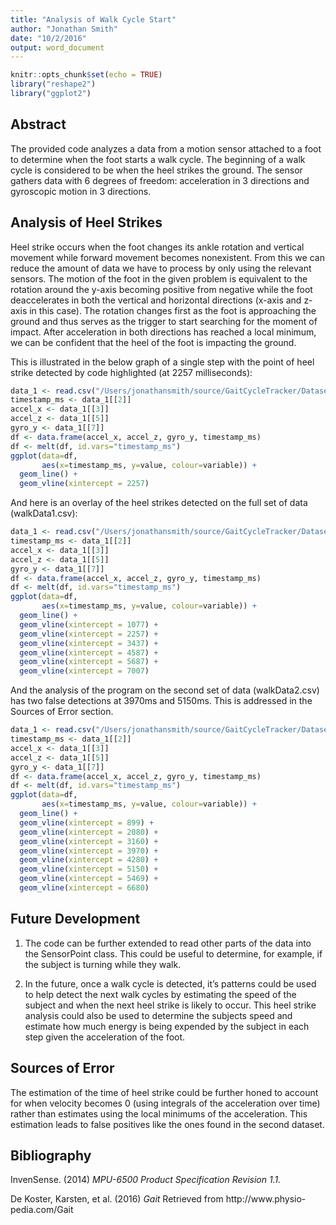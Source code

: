 ```yaml
---
title: "Analysis of Walk Cycle Start"
author: "Jonathan Smith"
date: "10/2/2016"
output: word_document
---
```


```r
knitr::opts_chunk$set(echo = TRUE)
library("reshape2")
library("ggplot2")
```

## Abstract

The provided code analyzes a data from a motion sensor attached to a foot to determine when the foot starts a walk cycle. The beginning of a walk cycle is considered to be when the heel strikes the ground. The sensor gathers data with 6 degrees of freedom: acceleration in 3 directions and gyroscopic motion in 3 directions.

## Analysis of Heel Strikes

Heel strike occurs when the foot changes its ankle rotation and vertical movement while forward movement becomes nonexistent. From this we can reduce the amount of data we have to process by only using the relevant sensors. The motion of the foot in the given problem is equivalent to the rotation around the y-axis becoming positive from negative while the foot deaccelerates in both the vertical and horizontal directions (x-axis and z-axis in this case). The rotation changes first as the foot is approaching the ground and thus serves as the trigger to start searching for the moment of impact. After acceleration in both directions has reached a local minimum, we can be confident that the heel of the foot is impacting the ground.

This is illustrated in the below graph of a single step with the point of heel strike detected by code highlighted (at 2257 milliseconds):

```r
data_1 <- read.csv("/Users/jonathansmith/source/GaitCycleTracker/Datasets/stepData1clean.csv")
timestamp_ms <- data_1[[2]]
accel_x <- data_1[[3]]
accel_z <- data_1[[5]]
gyro_y <- data_1[[7]]
df <- data.frame(accel_x, accel_z, gyro_y, timestamp_ms)
df <- melt(df, id.vars="timestamp_ms")
ggplot(data=df, 
       aes(x=timestamp_ms, y=value, colour=variable)) +
  geom_line() +
  geom_vline(xintercept = 2257)

```

And here is an overlay of the heel strikes detected on the full set of data (walkData1.csv):

```r
data_1 <- read.csv("/Users/jonathansmith/source/GaitCycleTracker/Datasets/walkData1clean.csv")
timestamp_ms <- data_1[[2]]
accel_x <- data_1[[3]]
accel_z <- data_1[[5]]
gyro_y <- data_1[[7]]
df <- data.frame(accel_x, accel_z, gyro_y, timestamp_ms)
df <- melt(df, id.vars="timestamp_ms")
ggplot(data=df, 
       aes(x=timestamp_ms, y=value, colour=variable)) +
  geom_line() +
  geom_vline(xintercept = 1077) +
  geom_vline(xintercept = 2257) +
  geom_vline(xintercept = 3437) +
  geom_vline(xintercept = 4587) +
  geom_vline(xintercept = 5687) +
  geom_vline(xintercept = 7007)
```

And the analysis of the program on the second set of data (walkData2.csv) has two false detections at 3970ms and 5150ms. This is addressed in the Sources of Error section.
```r
data_1 <- read.csv("/Users/jonathansmith/source/GaitCycleTracker/Datasets/walkData2clean.csv")
timestamp_ms <- data_1[[2]]
accel_x <- data_1[[3]]
accel_z <- data_1[[5]]
gyro_y <- data_1[[7]]
df <- data.frame(accel_x, accel_z, gyro_y, timestamp_ms)
df <- melt(df, id.vars="timestamp_ms")
ggplot(data=df, 
       aes(x=timestamp_ms, y=value, colour=variable)) +
  geom_line() +
  geom_vline(xintercept = 899) +
  geom_vline(xintercept = 2080) +
  geom_vline(xintercept = 3160) +
  geom_vline(xintercept = 3970) +
  geom_vline(xintercept = 4280) +
  geom_vline(xintercept = 5150) +
  geom_vline(xintercept = 5469) +
  geom_vline(xintercept = 6680)
```

## Future Development

1. The code can be further extended to read other parts of the data into the SensorPoint class. This could be useful to determine, for example, if the subject is turning while they walk.

2. In the future, once a walk cycle is detected, it's patterns could be used to help detect the next walk cycles by estimating the speed of the subject and when the next heel strike is likely to occur. This heel strike analysis could also be used to determine the subjects speed and estimate how much energy is being expended by the subject in each step given the acceleration of the foot.

## Sources of Error

The estimation of the time of heel strike could be further honed to account for when velocity becomes 0 (using integrals of the acceleration over time) rather than estimates using the local minimums of the acceleration. This estimation leads to false positives like the ones found in the second dataset.

## Bibliography

InvenSense. (2014) *MPU-6500 Product Specification Revision 1.1.*

De Koster, Karsten, et al. (2016) *Gait* Retrieved from http://www.physio-pedia.com/Gait 

